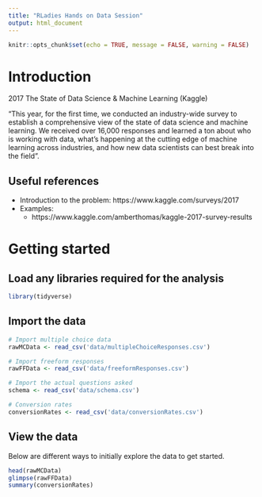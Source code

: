```yaml
---
title: "RLadies Hands on Data Session"
output: html_document
---
```


```r
knitr::opts_chunk$set(echo = TRUE, message = FALSE, warning = FALSE)
```

# Introduction

2017 The State of Data Science & Machine Learning (Kaggle)

“This year, for the first time, we conducted an industry-wide survey to establish a comprehensive view of the state of data science and machine learning. We received over 16,000 responses and learned a ton about who is working with data, what’s happening at the cutting edge of machine learning across industries, and how new data scientists can best break into the field”.

## Useful references 

* Introduction to the problem: https://www.kaggle.com/surveys/2017 
* Examples: 
    * https://www.kaggle.com/amberthomas/kaggle-2017-survey-results

# Getting started 
## Load any libraries required for the analysis 

```r
library(tidyverse)
```

## Import the data 

```r
# Import multiple choice data
rawMCData <- read_csv('data/multipleChoiceResponses.csv')

# Import freeform responses
rawFFData <- read_csv('data/freeformResponses.csv')

# Import the actual questions asked
schema <- read_csv('data/schema.csv')

# Conversion rates 
conversionRates <- read_csv('data/conversionRates.csv')
```

## View the data 
Below are different ways to initially explore the data to get started.  

```r
head(rawMCData)
glimpse(rawFFData)
summary(conversionRates)
```
